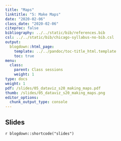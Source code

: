 ```yaml
---
title: "Maps"
linktitle: "5: Make Maps"
date: "2020-02-06"
class_date: "2020-02-06"
citeproc: false
bibliography: ../../static/bib/references.bib
csl: ../../static/bib/chicago-syllabus-no-bib.csl
output:
  blogdown::html_page:
    template: ../../pandoc/toc-title_html.template
    toc: true
menu:
  class:
    parent: Class sessions
    weight: 1
type: docs
weight: 1
pdf: /slides/05_dataviz_s20_making_maps.pdf
thumb: /slides/05_dataviz_s20_making_maps.png  
editor_options: 
  chunk_output_type: console
---
```


## Slides

`r blogdown::shortcode("slides")`



